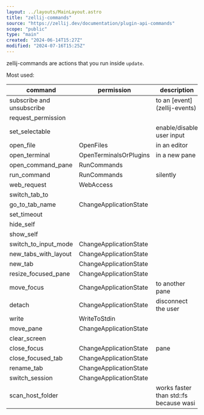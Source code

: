 ```yaml
---
layout: ../layouts/MainLayout.astro
title: "zellij-commands"
source: "https://zellij.dev/documentation/plugin-api-commands"
scope: "public"
type: "main"
created: "2024-06-14T15:27Z"
modified: "2024-07-16T15:25Z"
---
```


zellij-commands are actions that you run inside `update`.

Most used:

| command                   | permission             | description                            |
| ------------------------- | ---------------------- | -------------------------------------- |
| subscribe and unsubscribe |                        | to an [event](zellij-events\)         |
| request_permission        |                        |                                        |
| set_selectable            |                        | enable/disable user input              |
| open_file                 | OpenFiles              | in an editor                           |
| open_terminal             | OpenTerminalsOrPlugins | in a new pane                          |
| open_command_pane         | RunCommands            |                                        |
| run_command               | RunCommands            | silently                               |
| web_request               | WebAccess              |                                        |
| switch_tab_to             |                        |                                        |
| go_to_tab_name            | ChangeApplicationState |                                        |
| set_timeout               |                        |                                        |
| hide_self                 |                        |                                        |
| show_self                 |                        |                                        |
| switch_to_input_mode      | ChangeApplicationState |                                        |
| new_tabs_with_layout      | ChangeApplicationState |                                        |
| new_tab                   | ChangeApplicationState |                                        |
| resize_focused_pane       | ChangeApplicationState |                                        |
| move_focus                | ChangeApplicationState | to another pane                        |
| detach                    | ChangeApplicationState | disconnect the user                    |
| write                     | WriteToStdin           |                                        |
| move_pane                 | ChangeApplicationState |                                        |
| clear_screen              |                        |                                        |
| close_focus               | ChangeApplicationState | pane                                   |
| close_focused_tab         | ChangeApplicationState |                                        |
| rename_tab                | ChangeApplicationState |                                        |
| switch_session            | ChangeApplicationState |                                        |
| scan_host_folder          |                        | works faster than std::fs because wasi |